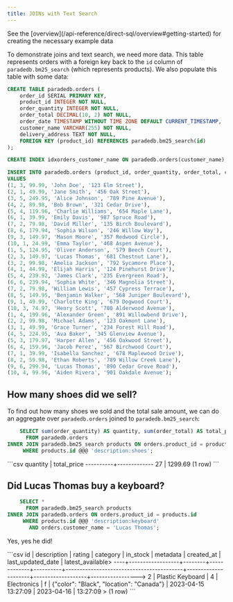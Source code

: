 ```yaml
---
title: JOINs with Text Search
---
```


<Note>
  See the [overview](/api-reference/direct-sql/overview#getting-started) for
  creating the necessary example data
</Note>

To demonstrate joins and text search, we need more data. This table represents orders with a foreign key back to the
`id` column of `paradedb.bm25_search` (which represents products). We also populate this table with some data:

```sql
CREATE TABLE paradedb.orders (
    order_id SERIAL PRIMARY KEY,
    product_id INTEGER NOT NULL,
    order_quantity INTEGER NOT NULL,
    order_total DECIMAL(10, 2) NOT NULL,
    order_date TIMESTAMP WITHOUT TIME ZONE DEFAULT CURRENT_TIMESTAMP,
    customer_name VARCHAR(255) NOT NULL,
    delivery_address TEXT NOT NULL,
    FOREIGN KEY (product_id) REFERENCES paradedb.bm25_search(id)
);

CREATE INDEX idxorders_customer_name ON paradedb.orders(customer_name);

INSERT INTO paradedb.orders (product_id, order_quantity, order_total, customer_name, delivery_address)
VALUES
(1, 3, 99.99, 'John Doe', '123 Elm Street'),
(2, 1, 49.99, 'Jane Smith', '456 Oak Street'),
(3, 5, 249.95, 'Alice Johnson', '789 Pine Avenue'),
(4, 2, 89.98, 'Bob Brown', '321 Cedar Drive'),
(5, 4, 119.96, 'Charlie Williams', '654 Maple Lane'),
(6, 1, 39.99, 'Emily Davis', '987 Spruce Road'),
(7, 2, 79.98, 'David Miller', '135 Birch Boulevard'),
(8, 6, 179.94, 'Sophia Wilson', '246 Willow Way'),
(9, 3, 149.97, 'Mason Moore', '357 Redwood Circle'),
(10, 1, 24.99, 'Emma Taylor', '468 Aspen Avenue'),
(1, 5, 124.95, 'Oliver Anderson', '579 Beech Court'),
(2, 3, 149.97, 'Lucas Thomas', '681 Chestnut Lane'),
(3, 2, 99.98, 'Amelia Jackson', '792 Sycamore Place'),
(4, 1, 44.99, 'Elijah Harris', '124 Pinehurst Drive'),
(5, 4, 239.92, 'James Clark', '235 Evergreen Road'),
(6, 6, 239.94, 'Sophia White', '346 Magnolia Street'),
(7, 2, 79.98, 'William Lewis', '457 Cypress Terrace'),
(8, 5, 149.95, 'Benjamin Walker', '568 Juniper Boulevard'),
(9, 1, 49.99, 'Charlotte King', '679 Dogwood Court'),
(10, 3, 74.97, 'Henry Scott', '780 Alderwood Avenue'),
(1, 4, 199.96, 'Alexander Green', '891 Willowbend Drive'),
(2, 2, 99.98, 'Michael Adams', '123 Oakmont Lane'),
(3, 1, 49.99, 'Grace Turner', '234 Forest Hill Road'),
(4, 5, 224.95, 'Ava Baker', '345 Glenview Avenue'),
(5, 3, 179.97, 'Harper Allen', '456 Oakwood Street'),
(6, 4, 159.96, 'Jacob Perez', '567 Birchwood Court'),
(7, 1, 39.99, 'Isabella Sanchez', '678 Maplewood Drive'),
(8, 2, 59.98, 'Ethan Roberts', '789 Willow Creek Lane'),
(9, 6, 299.94, 'Lucas Thomas', '890 Cedar Grove Road'),
(10, 4, 99.96, 'Aiden Rivera', '901 Oakdale Avenue');
```

## How many shoes did we sell?

To find out how many shoes we sold and the total sale amount, we can do an aggregate over `paradedb.orders` joined to
`paradedb.bm25_search`:

```sql
    SELECT sum(order_quantity) AS quantity, sum(order_total) AS total_price
      FROM paradedb.orders
INNER JOIN paradedb.bm25_search products ON orders.product_id = products.id
     WHERE products.id @@@ 'description:shoes';
```

<Accordion title="Expected Response">
  ```csv quantity | total_price ----------+------------- 27 | 1299.69 (1 row)
  ```
</Accordion>

## Did Lucas Thomas buy a keyboard?

```sql
    SELECT *
      FROM paradedb.bm25_search products
INNER JOIN paradedb.orders ON orders.product_id = products.id
     WHERE products.id @@@ 'description:keyboard'
       AND orders.customer_name = 'Lucas Thomas';
```

Yes, yes he did!

<Accordion title="Expected Response">
```csv
 id |   description    | rating |  category   | in_stock |                 metadata                 |     created_at      | last_updated_date | latest_available>
----+------------------+--------+-------------+----------+------------------------------------------+---------------------+-------------------+----------------->
  2 | Plastic Keyboard |      4 | Electronics | f        | {"color": "Black", "location": "Canada"} | 2023-04-15 13:27:09 | 2023-04-16        | 13:27:09        >
(1 row)
```
</Accordion>

